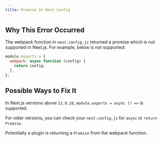 ```yaml
---
title: Promise In Next Config
---
```


## Why This Error Occurred

The webpack function in `next.config.js` returned a promise which is not supported in Next.js. For example, below is not supported:

```js filename="next.config.js"
module.exports = {
  webpack: async function (config) {
    return config;
  },
};
```

## Possible Ways to Fix It

In Next.js versions above `12.0.10`, `module.exports = async () =>` is supported.

For older versions, you can check your `next.config.js` for `async` or `return Promise`.

Potentially a plugin is returning a `Promise` from the webpack function.
